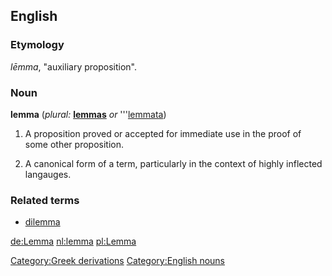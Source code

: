 ==English==
===Etymology===
{{gr}} ''lēmma'', "auxiliary proposition".
===Noun===

'''lemma''' (''plural:'' '''[[lemmas]]''' ''or'' '''[[lemmata]])

# {{mathematics}} A proposition proved or accepted for immediate use in the proof of some other proposition.
# {{linguistics}} A canonical form of a term, particularly in the context of highly inflected langauges.

===Related terms===
*[[dilemma]]

[[de:Lemma]]
[[nl:lemma]]
[[pl:Lemma]]
[[Category:Greek derivations]]
[[Category:English nouns]]